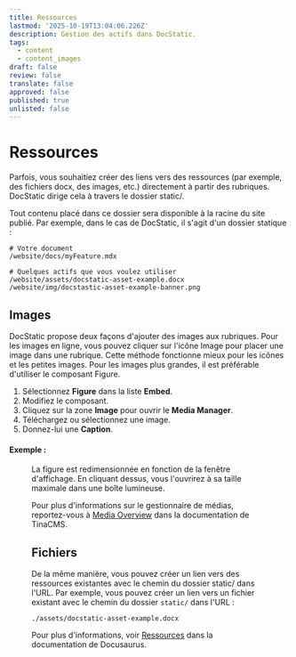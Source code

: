 ```yaml
---
title: Ressources
lastmod: '2025-10-19T13:04:06.226Z'
description: Gestion des actifs dans DocStatic.
tags:
  - content
  - content_images
draft: false
review: false
translate: false
approved: false
published: true
unlisted: false
---
```


# Ressources

Parfois, vous souhaitiez créer des liens vers des ressources (par exemple, des fichiers docx, des images, etc.) directement à partir des rubriques. DocStatic dirige cela à travers le dossier static/.

Tout contenu placé dans ce dossier sera disponible à la racine du site publié. Par exemple, dans le cas de DocStatic, il s'agit d'un dossier statique :

```
# Votre document
/website/docs/myFeature.mdx

# Quelques actifs que vous voulez utiliser
/website/assets/docstatic-asset-example.docx
/website/img/docstastic-asset-example-banner.png
```

## Images

DocStatic propose deux façons d'ajouter des images aux rubriques. Pour les images en ligne, vous pouvez cliquer sur l'icône Image pour placer une image dans une rubrique. Cette méthode fonctionne mieux pour les icônes et les petites images. Pour les images plus grandes, il est préférable d'utiliser le composant Figure.

1. Sélectionnez **Figure** dans la liste **Embed**.
2. Modifiez le composant.
3. Cliquez sur la zone **Image** pour ouvrir le **Media Manager**.
4. Téléchargez ou sélectionnez une image.
5. Donnez-lui une **Caption**.

#### Exemple :

<Figure img="/img/docStaticDemo.jpg" caption="Exemple de figure" size="" />

La figure est redimensionnée en fonction de la fenêtre d'affichage. En cliquant dessus, vous l'ouvrirez à sa taille maximale dans une boîte lumineuse.

Pour plus d'informations sur le gestionnaire de médias, reportez-vous à [Media Overview](https://tina.io/docs/reference/media/overview) dans la documentation de TinaCMS.

## Fichiers

De la même manière, vous pouvez créer un lien vers des ressources existantes avec le chemin du dossier static/ dans l'URL. Par exemple, vous pouvez créer un lien vers un fichier existant avec le chemin du dossier `static/` dans l'URL :

```
./assets/docstatic-asset-example.docx
```

Pour plus d'informations, voir [Ressources](https://docusaurus.io/fr/docs/markdown-features/assets) dans la documentation de Docusaurus.
